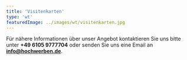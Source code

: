 ```yaml
---
title: 'Visitenkarten'
type: 'wt'
featuredImage: ../images/wt/visitenkarten.jpg
---
```



<VisitenkartenBanner />

Für nähere Informationen über unser Angebot kontaktieren Sie uns bitte unter **+49 6105 9777704** oder senden Sie uns eine Email an **info@hochwerben.de**.
